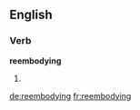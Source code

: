 ==English==

===Verb===
'''reembodying'''

# {{third-person singular of|[[reembody]]}}

[[de:reembodying]]
[[fr:reembodying]]
